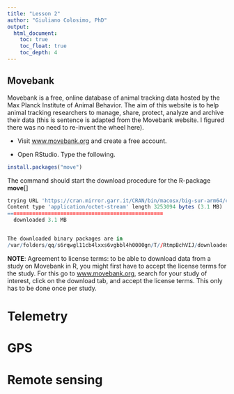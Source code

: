 ```yaml
---
title: "Lesson 2"
author: "Giuliano Colosimo, PhD"
output: 
  html_document:
    toc: true
    toc_float: true
    toc_depth: 4
---
```


## Movebank

Movebank is a free, online database of animal tracking data hosted by the Max Planck Institute of Animal Behavior. The aim of this website is to help animal tracking researchers to manage, share, protect, analyze and archive their data (this is sentence is adapted from the Movebank website. I figured there was no need to re-invent the wheel here).

- Visit [www.movebank.org](www.movebank.org) and create a free account. 

- Open RStudio. Type the following.

```r
install.packages("move")
```

The command should start the download procedure for the R-package **move**[]

```r
trying URL 'https://cran.mirror.garr.it/CRAN/bin/macosx/big-sur-arm64/contrib/4.1/move_4.1.6.tgz'
Content type 'application/octet-stream' length 3253094 bytes (3.1 MB)
==================================================
  downloaded 3.1 MB


The downloaded binary packages are in
/var/folders/qq/s6rqwgl11cb4lxxs6vgbbl4h0000gn/T//RtmpBchVIJ/downloaded_packages
```


**NOTE**: Agreement to license terms: to be able to download data from a study on Movebank in R, you might first have to accept the license terms for the study. For this go to [www.movebank.org](www.movebank.org), search for your study of interest, click on the download tab, and accept the license terms. This only has to be done once per study.


# Telemetry

# GPS

# Remote sensing